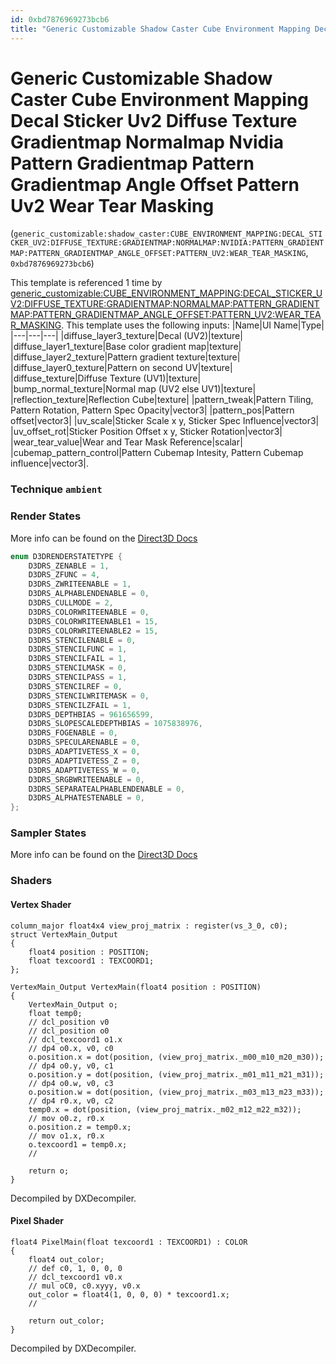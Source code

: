 ```yaml
---
id: 0xbd7876969273bcb6
title: "Generic Customizable Shadow Caster Cube Environment Mapping Decal Sticker Uv2 Diffuse Texture Gradientmap Normalmap Nvidia Pattern Gradientmap Pattern Gradientmap Angle Offset Pattern Uv2 Wear Tear Masking"
---
```


# Generic Customizable Shadow Caster Cube Environment Mapping Decal Sticker Uv2 Diffuse Texture Gradientmap Normalmap Nvidia Pattern Gradientmap Pattern Gradientmap Angle Offset Pattern Uv2 Wear Tear Masking
(`generic_customizable:shadow_caster:CUBE_ENVIRONMENT_MAPPING:DECAL_STICKER_UV2:DIFFUSE_TEXTURE:GRADIENTMAP:NORMALMAP:NVIDIA:PATTERN_GRADIENTMAP:PATTERN_GRADIENTMAP_ANGLE_OFFSET:PATTERN_UV2:WEAR_TEAR_MASKING`, `0xbd7876969273bcb6`)

This template is referenced 1 time by [generic_customizable:CUBE_ENVIRONMENT_MAPPING:DECAL_STICKER_UV2:DIFFUSE_TEXTURE:GRADIENTMAP:NORMALMAP:PATTERN_GRADIENTMAP:PATTERN_GRADIENTMAP_ANGLE_OFFSET:PATTERN_UV2:WEAR_TEAR_MASKING](/docs/Generated/Render%20Templates/base.render_template_database#generic-customizable-cube-environment-mapping-decal-sticker-uv2-diffuse-texture-gradientmap-normalmap-pattern-gradientmap-pattern-gradientmap-angle-offset-pattern-uv2-wear-tear-masking).
This template uses the following inputs:
 |Name|UI Name|Type|
|---|---|---|
|diffuse_layer3_texture|Decal (UV2)|texture|
|diffuse_layer1_texture|Base color gradient map|texture|
|diffuse_layer2_texture|Pattern gradient texture|texture|
|diffuse_layer0_texture|Pattern on second UV|texture|
|diffuse_texture|Diffuse Texture (UV1)|texture|
|bump_normal_texture|Normal map (UV2 else UV1)|texture|
|reflection_texture|Reflection Cube|texture|
|pattern_tweak|Pattern Tiling, Pattern Rotation, Pattern Spec Opacity|vector3|
|pattern_pos|Pattern offset|vector3|
|uv_scale|Sticker Scale x y, Sticker Spec Influence|vector3|
|uv_offset_rot|Sticker Position Offset x y, Sticker Rotation|vector3|
|wear_tear_value|Wear and Tear Mask Reference|scalar|
|cubemap_pattern_control|Pattern Cubemap Intesity, Pattern Cubemap influence|vector3|.

### Technique `ambient`
### Render States
More info can be found on the [Direct3D Docs](https://learn.microsoft.com/en-us/windows/win32/direct3d9/d3drenderstatetype)
```cpp
enum D3DRENDERSTATETYPE {
	D3DRS_ZENABLE = 1,
	D3DRS_ZFUNC = 4,
	D3DRS_ZWRITEENABLE = 1,
	D3DRS_ALPHABLENDENABLE = 0,
	D3DRS_CULLMODE = 2,
	D3DRS_COLORWRITEENABLE = 0,
	D3DRS_COLORWRITEENABLE1 = 15,
	D3DRS_COLORWRITEENABLE2 = 15,
	D3DRS_STENCILENABLE = 0,
	D3DRS_STENCILFUNC = 1,
	D3DRS_STENCILFAIL = 1,
	D3DRS_STENCILMASK = 0,
	D3DRS_STENCILPASS = 1,
	D3DRS_STENCILREF = 0,
	D3DRS_STENCILWRITEMASK = 0,
	D3DRS_STENCILZFAIL = 1,
	D3DRS_DEPTHBIAS = 961656599,
	D3DRS_SLOPESCALEDEPTHBIAS = 1075838976,
	D3DRS_FOGENABLE = 0,
	D3DRS_SPECULARENABLE = 0,
	D3DRS_ADAPTIVETESS_X = 0,
	D3DRS_ADAPTIVETESS_Z = 0,
	D3DRS_ADAPTIVETESS_W = 0,
	D3DRS_SRGBWRITEENABLE = 0,
	D3DRS_SEPARATEALPHABLENDENABLE = 0,
	D3DRS_ALPHATESTENABLE = 0,
};
```
### Sampler States
More info can be found on the [Direct3D Docs](https://learn.microsoft.com/en-us/windows/win32/direct3d9/d3dsamplerstatetype)
### Shaders
#### Vertex Shader
```hlsl
column_major float4x4 view_proj_matrix : register(vs_3_0, c0);
struct VertexMain_Output
{
    float4 position : POSITION;
    float texcoord1 : TEXCOORD1;
};

VertexMain_Output VertexMain(float4 position : POSITION)
{
    VertexMain_Output o;
    float temp0;
    // dcl_position v0
    // dcl_position o0
    // dcl_texcoord1 o1.x
    // dp4 o0.x, v0, c0
    o.position.x = dot(position, (view_proj_matrix._m00_m10_m20_m30));
    // dp4 o0.y, v0, c1
    o.position.y = dot(position, (view_proj_matrix._m01_m11_m21_m31));
    // dp4 o0.w, v0, c3
    o.position.w = dot(position, (view_proj_matrix._m03_m13_m23_m33));
    // dp4 r0.x, v0, c2
    temp0.x = dot(position, (view_proj_matrix._m02_m12_m22_m32));
    // mov o0.z, r0.x
    o.position.z = temp0.x;
    // mov o1.x, r0.x
    o.texcoord1 = temp0.x;
    // 

    return o;
}
```
Decompiled by DXDecompiler.
#### Pixel Shader
```hlsl
float4 PixelMain(float texcoord1 : TEXCOORD1) : COLOR
{
    float4 out_color;
    // def c0, 1, 0, 0, 0
    // dcl_texcoord1 v0.x
    // mul oC0, c0.xyyy, v0.x
    out_color = float4(1, 0, 0, 0) * texcoord1.x;
    // 

    return out_color;
}
```
Decompiled by DXDecompiler.
